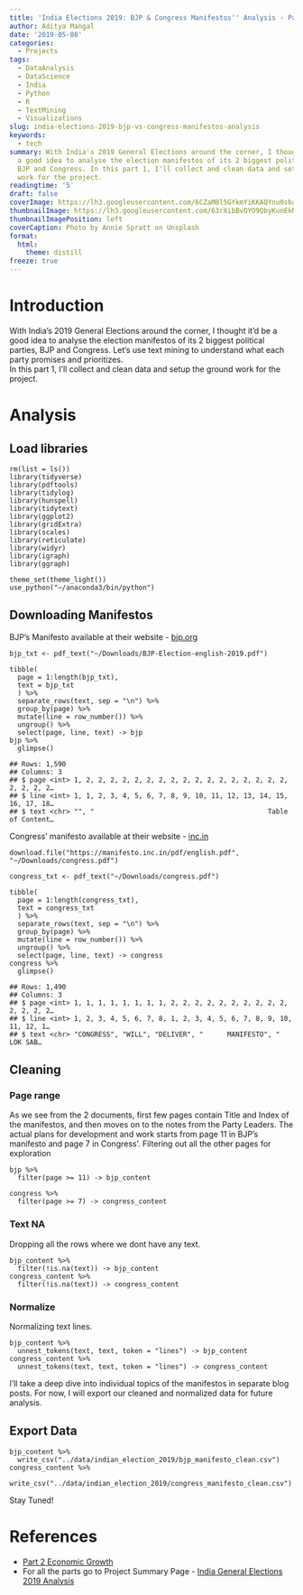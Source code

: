 ```yaml
---
title: 'India Elections 2019: BJP & Congress Manifestos'' Analysis - Part 1 Data Cleaning'
author: Aditya Mangal
date: '2019-05-08'
categories:
  - Projects
tags:
  - DataAnalysis
  - DataScience
  - India
  - Python
  - R
  - TextMining
  - Visualizations
slug: india-elections-2019-bjp-vs-congress-manifestos-analysis
keywords:
  - tech
summary: With India's 2019 General Elections around the corner, I thought it'd be
  a good idea to analyse the election manifestos of its 2 biggest political parties,
  BJP and Congress. In this part 1, I'll collect and clean data and setup the ground
  work for the project.
readingtime: '5'
draft: false
coverImage: https://lh3.googleusercontent.com/6CZaM8l5GYkmYiKKAQYnu0sbarilrwyz6EfPgWBXjP5O6zIKGlDiwvM95rVhoUWmjoZ_XTcwSBKzML2KvxPQogPSns4I3kgwJvFClsWXMKYbrus-MKfs-WBuGS5L2dTDfPfs3FCWxIg_KsNGzOy3o2L2CvYm5V9febf1sE7zuFAOQnw_opKwPD_eZt9HXngnekY8lUPDBS29RRvHy-owtj1B6nmNwDl2UmtxnOc5SHyr1uvi_vrU7p6sFv408ukkObRysUcT6_jnCvnS_ANLC5CQhg2MULdr-6zclDLRR68xF6UrCeSZv-8O7QFdLySsDhhxDgaHdRi5pH1h0ZoOBFuajcK-7-2nfz6i9tJKnWtXCEZFm_LKOFDNalGmffEesVa_L41I06DbGLQK5Hpl7QCTW6V5FVq8RdF8Kdmy0ozsgnBqQhRkA61JmPXDjnPqWBwiy_3rS0VLo_hsZNj0T2ASsptKcmNgn9900kSj1snl442UTzlQebGwvhiaEdv2En-y3L-Fhe_Fcb0y16rHqf0FGVroQ5MRxkffdjCDt8sLqNMBQ_5g6tgclokYxF0G6RGgNuTt2PzHVK4zvQLp9RQFUReX7I5Vva4R_cOXWCxM0u95rhDiwSAeE-bNyPE5ygiD1OmhaD8IAH2t6uM2X_OHUJZEGrBfaPbQtoZaNwiSQqljzdBpK7bq5Y3lRE3p1ve9iHioa48ZGufs1Aa3Qbkdog=w2748-h1832-no
thumbnailImage: https://lh3.googleusercontent.com/63rXibBvOYO9QbyKunEkNnDmFBAJm_mdO8KtRiWBC6klkT9IvurEugPhRzlFqd0nU8sSUjGkCXLPUqd3g0gJD5CnpxEj4oA_uEg9XrA575XYA05SvUU3zsLGV6jDIi5q7bFjv7br8mTn177YXJgQHrfq7pQqcJ9iOk1QkaSs_rXYTsxEQXVran2HzAavxJ9gYtzCJCM97-ZTXtqVjVCWwY5p4cMwzO_yfogmEJiUJiYc57sAetbM-ntNwksiVO8som6LvJBe7iaAzm21tLBs-z26MtB2epR8sWoHe7RdGw3Yf61vbVHkyxhb36e1CKSzvhj8OQ6oZo_cJcxs3MZKuIZGS8V198G88qfXq0miNpQv2prgqDtgC6cBTQ3fLBfEl2vhYbgmzBZIRMgzaLBgNn1YhAQiWI9pTjEUfD_TQ0bFkmMQQxyc3n5bUphMdlFKR18bGIPnUnXgwqwOwgkX2hJoy-9bm6XcSQ27tUSdL4iQh6-vOo1KV_YVIDhpKbbmBuBT_jH4QPaFspjMq2Dop4qu9m9ytDZMkH4jeN_bYN9JwD-sjovcGPIQFQ4UvkS7JJ6ON24Kmtp9SLCzflCDA9mtMFv2DZx2Myfl0s5eMyuZ3XE0TjgSF67vgAoTD5FmoTrgezkVOSj5diilxesRmbqexIhUUrvMbSRwSjMTpZAh2RiEVQuAqQkUBLAesBCwV4LMyn-HCPfXqf5VF9cXnBzXlA=w750-h500-no
thumbnailImagePosition: left
coverCaption: Photo by Annie Spratt on Unsplash
format:
  html:
    theme: distill
freeze: true
---
```





# Introduction
<p>With India’s 2019 General Elections around the corner, I thought it’d be a good idea to analyse the election manifestos of its 2 biggest political parties, BJP and Congress. Let’s use text mining to understand what each party promises and prioritizes.<br />
In this part 1, I’ll collect and clean data and setup the ground work for the project.</p>
# Analysis
## Load libraries
<pre class="r"><code>rm(list = ls())
library(tidyverse)
library(pdftools)
library(tidylog)
library(hunspell)
library(tidytext)
library(ggplot2)
library(gridExtra)
library(scales)
library(reticulate)
library(widyr)
library(igraph)
library(ggraph)

theme_set(theme_light())
use_python(&quot;~/anaconda3/bin/python&quot;)</code></pre>
## Downloading Manifestos
<p>BJP’s Manifesto available at their website - <a href="https://www.bjp.org/manifestoPDF/BJP-Election-english-2019.pdf">bjp.org</a></p>
<pre class="r"><code>bjp_txt &lt;- pdf_text(&quot;~/Downloads/BJP-Election-english-2019.pdf&quot;)

tibble(
  page = 1:length(bjp_txt),
  text = bjp_txt
  ) %&gt;% 
  separate_rows(text, sep = &quot;\n&quot;) %&gt;% 
  group_by(page) %&gt;% 
  mutate(line = row_number()) %&gt;% 
  ungroup() %&gt;% 
  select(page, line, text) -&gt; bjp
bjp %&gt;% 
  glimpse()</code></pre>
<pre><code>## Rows: 1,590
## Columns: 3
## $ page &lt;int&gt; 1, 2, 2, 2, 2, 2, 2, 2, 2, 2, 2, 2, 2, 2, 2, 2, 2, 2, 2, 2, 2, 2…
## $ line &lt;int&gt; 1, 1, 2, 3, 4, 5, 6, 7, 8, 9, 10, 11, 12, 13, 14, 15, 16, 17, 18…
## $ text &lt;chr&gt; &quot;&quot;, &quot;                                           Table of Content…</code></pre>
<p>Congress’ manifesto available at their website - <a href="https://manifesto.inc.in/pdf/english.pdf">inc.in</a></p>
<pre class="r"><code>download.file(&quot;https://manifesto.inc.in/pdf/english.pdf&quot;, &quot;~/Downloads/congress.pdf&quot;)</code></pre>
<pre class="r"><code>congress_txt &lt;- pdf_text(&quot;~/Downloads/congress.pdf&quot;)</code></pre>
<pre class="r"><code>tibble(
  page = 1:length(congress_txt),
  text = congress_txt
  ) %&gt;% 
  separate_rows(text, sep = &quot;\n&quot;) %&gt;% 
  group_by(page) %&gt;% 
  mutate(line = row_number()) %&gt;% 
  ungroup() %&gt;% 
  select(page, line, text) -&gt; congress
congress %&gt;% 
  glimpse()</code></pre>
<pre><code>## Rows: 1,490
## Columns: 3
## $ page &lt;int&gt; 1, 1, 1, 1, 1, 1, 1, 1, 2, 2, 2, 2, 2, 2, 2, 2, 2, 2, 2, 2, 2, 2…
## $ line &lt;int&gt; 1, 2, 3, 4, 5, 6, 7, 8, 1, 2, 3, 4, 5, 6, 7, 8, 9, 10, 11, 12, 1…
## $ text &lt;chr&gt; &quot;CONGRESS&quot;, &quot;WILL&quot;, &quot;DELIVER&quot;, &quot;      MANIFESTO&quot;, &quot;      LOK SAB…</code></pre>
## Cleaning
### Page range
<p>As we see from the 2 documents, first few pages contain Title and Index of the manifestos, and then moves on to the notes from the Party Leaders. The actual plans for development and work starts from page 11 in BJP’s manifesto and page 7 in Congress’. Filtering out all the other pages for exploration</p>
<pre class="r"><code>bjp %&gt;% 
  filter(page &gt;= 11) -&gt; bjp_content</code></pre>
<pre class="r"><code>congress %&gt;% 
  filter(page &gt;= 7) -&gt; congress_content</code></pre>
### Text NA
<p>Dropping all the rows where we dont have any text.</p>
<pre class="r"><code>bjp_content %&gt;% 
  filter(!is.na(text)) -&gt; bjp_content
congress_content %&gt;% 
  filter(!is.na(text)) -&gt; congress_content</code></pre>
### Normalize
<p>Normalizing text lines.</p>
<pre class="r"><code>bjp_content %&gt;% 
  unnest_tokens(text, text, token = &quot;lines&quot;) -&gt; bjp_content
congress_content %&gt;% 
  unnest_tokens(text, text, token = &quot;lines&quot;) -&gt; congress_content</code></pre>
<p>I’ll take a deep dive into individual topics of the manifestos in separate blog posts. For now, I will export our cleaned and normalized data for future analysis.</p>
## Export Data
<pre class="r"><code>bjp_content %&gt;% 
  write_csv(&quot;../data/indian_election_2019/bjp_manifesto_clean.csv&quot;)
congress_content %&gt;% 
  write_csv(&quot;../data/indian_election_2019/congress_manifesto_clean.csv&quot;)</code></pre>
<p>Stay Tuned!</p>
# References
<ul>
<li><a href="/2019/05/india-elections-2019-bjp-congress-manifestos-analysis-part2-economic-growth/">Part 2 Economic Growth</a></li>
<li>For all the parts go to Project Summary Page - <a href="/2019/05/india-general-elections-2019-analysis/">India General Elections 2019 Analysis</a></li>
</ul>
